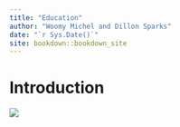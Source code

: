 ```yaml
--- 
title: "Education"
author: "Woomy Michel and Dillon Sparks"
date: "`r Sys.Date()`"
site: bookdown::bookdown_site
---
```


# Introduction

![](education.jpg)